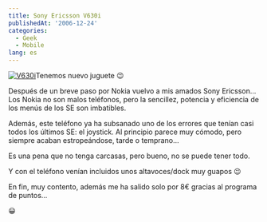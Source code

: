 ```yaml
---
title: Sony Ericsson V630i
publishedAt: '2006-12-24'
categories:
  - Geek
  - Mobile
lang: es
---
```


[![V630i](http://www.sonyericsson.com/images/spgd/GPD_40927_29_0_4000.png)](http://www.sonyericsson.com/spg.jsp?cc=es&lc=es&ver=4000&template=pip1&zone=pp&pid=10457)Tenemos nuevo juguete 😉

Después de un breve paso por Nokia vuelvo a mis amados Sony Ericsson... Los Nokia no son malos teléfonos, pero la sencillez, potencia y eficiencia de los menús de los SE son imbatibles.

Además, este teléfono ya ha subsanado uno de los errores que tenían casi todos los últimos SE: el joystick. Al principio parece muy cómodo, pero siempre acaban estropeándose, tarde o temprano...

Es una pena que no tenga carcasas, pero bueno, no se puede tener todo.

Y con el teléfono venían incluidos unos altavoces/dock muy guapos 😉

En fin, muy contento, además me ha salido solo por 8€ gracias al programa de puntos...

😀
